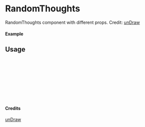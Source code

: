 
<Meta of={RandomThoughts} title="unDraw/RandomThoughts" />

# RandomThoughts

RandomThoughts component with different props.
Credit: [unDraw](https://undraw.co/illustrations)

#### Example

<Canvas of={RandomThoughts.Primary} />

## Usage

```ts
import { RandomThoughts } from "yadl-ui";

const Example = () => {
  return (
      <RandomThoughts />
  );
};

export default Example;
```

#### Credits
[unDraw](https://undraw.co/illustrations)
